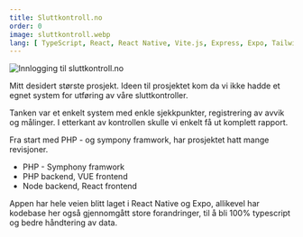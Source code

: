 ```yaml
---
title: Sluttkontroll.no
order: 0
image: sluttkontroll.webp
lang: [ TypeScript, React, React Native, Vite.js, Express, Expo, Tailwind CSS ]
---
```



![Innlogging til sluttkontroll.no](/images/projects/sluttkontroll.webp "Sluttkontroll innlogging")

Mitt desidert største prosjekt. Ideen til prosjektet kom da vi ikke hadde et egnet system for utføring av våre sluttkontroller. 

Tanken var et enkelt system med enkle sjekkpunkter, registrering av avvik og målinger. I etterkant av kontrollen skulle vi enkelt få ut komplett rapport. 

Fra start med PHP - og sympony framwork, har prosjektet hatt mange revisjoner. 

- PHP - Symphony framwork
- PHP backend, VUE frontend 
- Node backend, React frontend 


Appen har hele veien blitt laget i React Native og Expo, allikevel har kodebase her også gjennomgått store forandringer, til å bli 100% typescript og bedre håndtering av data.